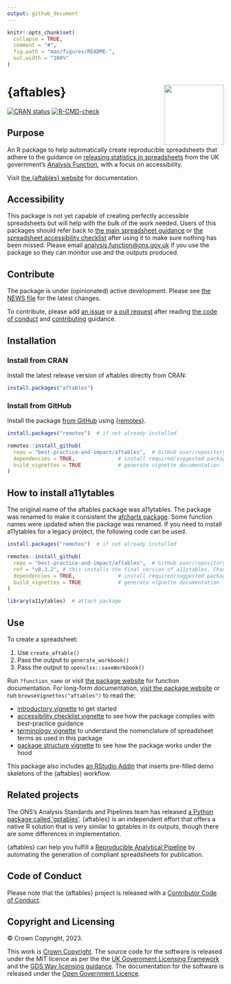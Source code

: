 ```yaml
---
output: github_document
---
```


<!-- README.md is generated from README.Rmd. Please edit that file -->

```r
knitr::opts_chunk$set(
  collapse = TRUE,
  comment = "#",
  fig.path = "man/figures/README-",
  out.width = "100%"
)
```

# {aftables} <a href="https://best-practice-and-impact.github.io/aftables/"><img src="man/figures/logo.png" align="right" height="139"/></a>

<!-- badges: start -->
[![CRAN
status](https://www.r-pkg.org/badges/version/aftables)](https://CRAN.R-project.org/package=aftables)
[![R-CMD-check](https://github.com/best-practice-and-impact/aftables/actions/workflows/R-CMD-check.yaml/badge.svg)](https://github.com/best-practice-and-impact/aftables/actions/workflows/R-CMD-check.yaml)
<!-- badges: end -->

## Purpose

An R package to help automatically create reproducible spreadsheets that adhere to the guidance on [releasing statistics in spreadsheets](https://analysisfunction.civilservice.gov.uk/policy-store/releasing-statistics-in-spreadsheets/) from the UK government's [Analysis Function](https://analysisfunction.civilservice.gov.uk/), with a focus on accessibility.

Visit [the {aftables} website](https://best-practice-and-impact.github.io/aftables/) for documentation.

## Accessibility

This package is not yet capable of creating perfectly accessible spreadsheets but will help with the bulk of the work needed. Users of this packages should refer back to [the main spreadsheet guidance](https://analysisfunction.civilservice.gov.uk/policy-store/releasing-statistics-in-spreadsheets/) or [the spreadsheet accessibility checklist](https://analysisfunction.civilservice.gov.uk/policy-store/making-spreadsheets-accessible-a-brief-checklist-of-the-basics/) after using it to make sure nothing has been missed. Please email [analysis.function@ons.gov.uk](mailto:analysis.function@ons.gov.uk) if you use the package so they can monitor use and the outputs produced.

## Contribute

The package is under (opinionated) active development. Please see [the NEWS file](https://best-practice-and-impact.github.io/aftables/news/index.html) for the latest changes. 

To contribute, please add [an issue](https://github.com/best-practice-and-impact/aftables/issues) or [a pull request](https://github.com/best-practice-and-impact/aftables/pulls) after reading [the code of conduct](https://github.com/best-practice-and-impact/aftables/blob/main/.github/CODE_OF_CONDUCT.md) and [contributing](https://github.com/best-practice-and-impact/aftables/blob/main/.github/CONTRIBUTING.md) guidance. 


## Installation

### Install from CRAN

Install the latest release version of aftables directly from CRAN:

``` r
install.packages("aftables")
```

### Install from GitHub

Install the package [from GitHub](https://github.com/best-practice-and-impact/aftables) using [{remotes}](https://remotes.r-lib.org/).

```r
install.packages("remotes")  # if not already installed

remotes::install_github(
  repo = "best-practice-and-impact/aftables",  # GitHub user/repository
  dependencies = TRUE,              # install required/suggested packages
  build_vignettes = TRUE            # generate vignette documentation
)
```

## How to install a11ytables

The original name of the aftables package was a11ytables. The package was renamed to make it consistent the [afcharts package](https://github.com/best-practice-and-impact/afcharts). Some function names were updated when the package was renamed. If you need to install a11ytables for a legacy project, the following code can be used.

```r
install.packages("remotes")  # if not already installed

remotes::install_github(
  repo = "best-practice-and-impact/aftables",  # GitHub user/repository
  ref = "v0.3.2", # this installs the final version of a11ytables. Change if you need an earlier version.
  dependencies = TRUE,              # install required/suggested packages
  build_vignettes = TRUE            # generate vignette documentation
)

library(a11ytables)  # attach package
```

## Use

To create a spreadsheet:

1. Use `create_aftable()`
1. Pass the output to `generate_workbook()`
1. Pass the output to `openxlsx::saveWorkbook()`

Run `?function_name` or visit [the package website](https://best-practice-and-impact.github.io/aftables/reference/index.html) for function documentation. For long-form documentation, [visit the package website](https://best-practice-and-impact.github.io/aftables/) or run `browseVignettes("aftables")` to read the:

* [introductory vignette](https://best-practice-and-impact.github.io/aftables/articles/aftables.html) to get started
* [accessibility checklist vignette](https://best-practice-and-impact.github.io/aftables/articles/checklist.html) to see how the package complies with best-practice guidance
* [terminology vignette](https://best-practice-and-impact.github.io/aftables/articles/terminology) to understand the nomenclature of spreadsheet terms as used in this package
* [package structure vignette](https://best-practice-and-impact.github.io/aftables/articles/structure) to see how the package works under the hood

This package also includes [an RStudio Addin](https://rstudio.github.io/rstudioaddins/) that inserts pre-filled demo skeletons of the {aftables} workflow.

## Related projects

The ONS's Analysis Standards and Pipelines team has released [a Python package called 'gptables'](https://github.com/best-practice-and-impact/gptables). {aftables} is an independent effort that offers a native R solution that is very similar to gptables in its outputs, though there are some differences in implementation.

{aftables} can help you fulfill a [Reproducible Analytical Pipeline](https://analysisfunction.civilservice.gov.uk/support/reproducible-analytical-pipelines/) by automating the generation of compliant spreadsheets for publication.

## Code of Conduct

Please note that the {aftables} project is released with a [Contributor Code of Conduct](https://best-practice-and-impact.github.io/aftables/CODE_OF_CONDUCT.html).

## Copyright and Licensing

© Crown Copyright, 2023.

This work is [Crown Copyright](https://www.nationalarchives.gov.uk/information-management/re-using-public-sector-information/uk-government-licensing-framework/crown-copyright/). The source code for the software is released under the MIT licence as per the the [UK Government Licensing Framework](https://www.nationalarchives.gov.uk/information-management/re-using-public-sector-information/uk-government-licensing-framework/open-government-licence/open-software-licences/) and the [GDS Way licensing guidance](https://gds-way.digital.cabinet-office.gov.uk/manuals/licensing.html). The documentation for the software is released under the [Open Government Licence](https://www.nationalarchives.gov.uk/doc/open-government-licence/version/3/).
